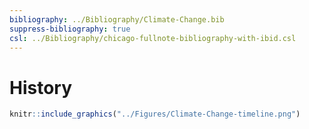 ```yaml
---
bibliography: ../Bibliography/Climate-Change.bib
suppress-bibliography: true
csl: ../Bibliography/chicago-fullnote-bibliography-with-ibid.csl
---
```




# History




```r

knitr::include_graphics("../Figures/Climate-Change-timeline.png")
```
